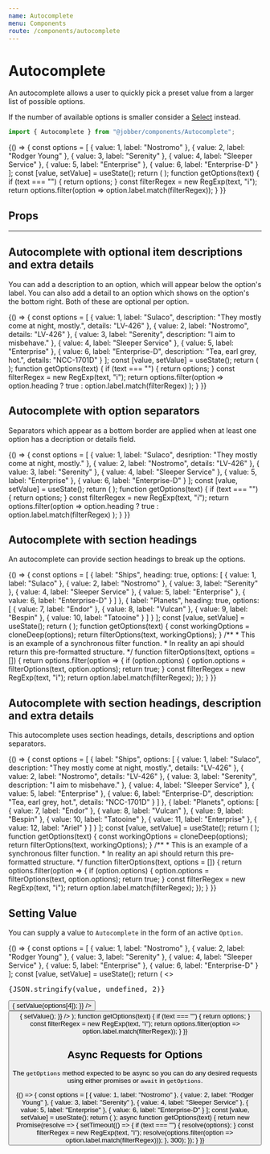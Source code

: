 ```yaml
---
name: Autocomplete
menu: Components
route: /components/autocomplete
---
```



# Autocomplete

<ComponentStatus stage="pre" responsive="no" accessible="no" />

An autocomplete allows a user to quickly pick a preset value from a larger list
of possible options.

If the number of available options is smaller consider a [Select](select)
instead.

```ts
import { Autocomplete } from "@jobber/components/Autocomplete";
```

<Playground>
  {() => {
    const options = [
      { value: 1, label: "Nostromo" },
      { value: 2, label: "Rodger Young" },
      { value: 3, label: "Serenity" },
      { value: 4, label: "Sleeper Service" },
      { value: 5, label: "Enterprise" },
      { value: 6, label: "Enterprise-D" }
    ];
    const [value, setValue] = useState();
    return (
      <Autocomplete
        value={value}
        initialOptions={[]}
        onChange={setValue}
        getOptions={getOptions}
        placeholder="Search for something"
      />
    );
    function getOptions(text) {
      if (text === "") {
        return options;
      }
      const filterRegex = new RegExp(text, "i");
      return options.filter(option => option.label.match(filterRegex));
    }
  }}
</Playground>

## Props

<Props of={Autocomplete} />

---

<!--
  It is not necessary to provide an example of each prop. Use usage examples to
  highlight key features of a component or particular considerations.

  See `Button.mdx` for a good example of this.
-->

## Autocomplete with optional item descriptions and extra details

You can add a description to an option, which will appear below the option's
label. You can also add a detail to an option which shows on the option's the
bottom right. Both of these are optional per option.

<Playground>
  {() => {
    const options = [
      {
        value: 1,
        label: "Sulaco",
        description: "They mostly come at night, mostly.",
        details: "LV-426"
      },
      { value: 2, label: "Nostromo", details: "LV-426" },
      { value: 3, label: "Serenity", description: "I aim to misbehave." },
      { value: 4, label: "Sleeper Service" },
      { value: 5, label: "Enterprise" },
      {
        value: 6,
        label: "Enterprise-D",
        description: "Tea, earl grey, hot.",
        details: "NCC-1701D"
      }
    ];
    const [value, setValue] = useState();
    return (
      <Autocomplete
        value={value}
        initialOptions={options}
        onChange={setValue}
        getOptions={getOptions}
        placeholder="Search for something"
      />
    );
    function getOptions(text) {
      if (text === "") {
        return options;
      }
      const filterRegex = new RegExp(text, "i");
      return options.filter(option =>
        option.heading ? true : option.label.match(filterRegex)
      );
    }
  }}
</Playground>

## Autocomplete with option separators

Separators which appear as a bottom border are applied when at least one option
has a decription or details field.

<Playground>
  {() => {
    const options = [
      {
        value: 1,
        label: "Sulaco",
        desription: "They mostly come at night, mostly."
      },
      { value: 2, label: "Nostromo", details: "LV-426" },
      { value: 3, label: "Serenity" },
      { value: 4, label: "Sleeper Service" },
      { value: 5, label: "Enterprise" },
      { value: 6, label: "Enterprise-D" }
    ];
    const [value, setValue] = useState();
    return (
      <Autocomplete
        value={value}
        initialOptions={options}
        onChange={setValue}
        getOptions={getOptions}
        placeholder="Search for something"
      />
    );
    function getOptions(text) {
      if (text === "") {
        return options;
      }
      const filterRegex = new RegExp(text, "i");
      return options.filter(option =>
        option.heading ? true : option.label.match(filterRegex)
      );
    }
  }}
</Playground>

## Autocomplete with section headings

An autocomplete can provide section headings to break up the options.

<Playground>
  {() => {
    const options = [
      {
        label: "Ships",
        heading: true,
        options: [
          { value: 1, label: "Sulaco" },
          { value: 2, label: "Nostromo" },
          { value: 3, label: "Serenity" },
          { value: 4, label: "Sleeper Service" },
          { value: 5, label: "Enterprise" },
          { value: 6, label: "Enterprise-D" }
        ]
      },
      {
        label: "Planets",
        heading: true,
        options: [
          { value: 7, label: "Endor" },
          { value: 8, label: "Vulcan" },
          { value: 9, label: "Bespin" },
          { value: 10, label: "Tatooine" }
        ]
      }
    ];
    const [value, setValue] = useState();
    return (
      <Autocomplete
        value={value}
        separators={true}
        initialOptions={options}
        onChange={setValue}
        getOptions={getOptions}
        placeholder="Search for something"
      />
    );
    function getOptions(text) {
      const workingOptions = cloneDeep(options);
      return filterOptions(text, workingOptions);
    }
    /**
     * This is an example of a synchronous filter function.
     * In reality an api should return this pre-formatted structure.
     */
    function filterOptions(text, options = []) {
      return options.filter(option => {
        if (option.options) {
          option.options = filterOptions(text, option.options);
          return true;
        }
        const filterRegex = new RegExp(text, "i");
        return option.label.match(filterRegex);
      });
    }
  }}
</Playground>

## Autocomplete with section headings, description and extra details

This autocomplete uses section headings, details, descriptions and option
separators.

<Playground>
  {() => {
    const options = [
      {
        label: "Ships",
        options: [
          {
            value: 1,
            label: "Sulaco",
            description: "They mostly come at night, mostly.",
            details: "LV-426"
          },
          { value: 2, label: "Nostromo", details: "LV-426" },
          { value: 3, label: "Serenity", description: "I aim to misbehave." },
          { value: 4, label: "Sleeper Service" },
          { value: 5, label: "Enterprise" },
          {
            value: 6,
            label: "Enterprise-D",
            description: "Tea, earl grey, hot.",
            details: "NCC-1701D"
          }
        ]
      },
      {
        label: "Planets",
        options: [
          { value: 7, label: "Endor" },
          { value: 8, label: "Vulcan" },
          { value: 9, label: "Bespin" },
          { value: 10, label: "Tatooine" },
          { value: 11, label: "Enterprise" },
          { value: 12, label: "Ariel" }
        ]
      }
    ];
    const [value, setValue] = useState();
    return (
      <Autocomplete
        value={value}
        initialOptions={options}
        onChange={setValue}
        getOptions={getOptions}
        inputSize={"small"}
        placeholder="Search for something"
      />
    );
    function getOptions(text) {
      const workingOptions = cloneDeep(options);
      return filterOptions(text, workingOptions);
    }
    /**
     * This is an example of a synchronous filter function.
     * In reality an api should return this pre-formatted structure.
     */
    function filterOptions(text, options = []) {
      return options.filter(option => {
        if (option.options) {
          option.options = filterOptions(text, option.options);
          return true;
        }
        const filterRegex = new RegExp(text, "i");
        return option.label.match(filterRegex);
      });
    }
  }}
</Playground>

## Setting Value

You can supply a value to `Autocomplete` in the form of an active `Option`.

<Playground>
  {() => {
    const options = [
      { value: 1, label: "Nostromo" },
      { value: 2, label: "Rodger Young" },
      { value: 3, label: "Serenity" },
      { value: 4, label: "Sleeper Service" },
      { value: 5, label: "Enterprise" },
      { value: 6, label: "Enterprise-D" }
    ];
    const [value, setValue] = useState();
    return (
      <>
        <pre>{JSON.stringify(value, undefined, 2)}</pre>
        <Autocomplete
          value={value}
          initialOptions={[]}
          onChange={setValue}
          getOptions={getOptions}
          placeholder="Search for something"
        />
        <Button
          label="Choose the Enterprise"
          onClick={() => {
            setValue(options[4]);
          }}
        />
        <Button
          label="Reset"
          onClick={() => {
            setValue();
          }}
        />
      </>
    );
    function getOptions(text) {
      if (text === "") {
        return options;
      }
      const filterRegex = new RegExp(text, "i");
      return options.filter(option => option.label.match(filterRegex));
    }
  }}
</Playground>

## Async Requests for Options

The `getOptions` method expected to be async so you can do any desired requests
using either promises or `await` in `getOptions`.

<Playground>
  {() => {
    const options = [
      { value: 1, label: "Nostromo" },
      { value: 2, label: "Rodger Young" },
      { value: 3, label: "Serenity" },
      { value: 4, label: "Sleeper Service" },
      { value: 5, label: "Enterprise" },
      { value: 6, label: "Enterprise-D" }
    ];
    const [value, setValue] = useState();
    return (
      <Autocomplete
        value={value}
        initialOptions={[]}
        onChange={setValue}
        getOptions={getOptions}
        placeholder="Search for something"
      />
    );
    async function getOptions(text) {
      return new Promise(resolve => {
        setTimeout(() => {
          if (text === "") {
            resolve(options);
          }
          const filterRegex = new RegExp(text, "i");
          resolve(options.filter(option => option.label.match(filterRegex)));
        }, 300);
      });
    }
  }}
</Playground>
